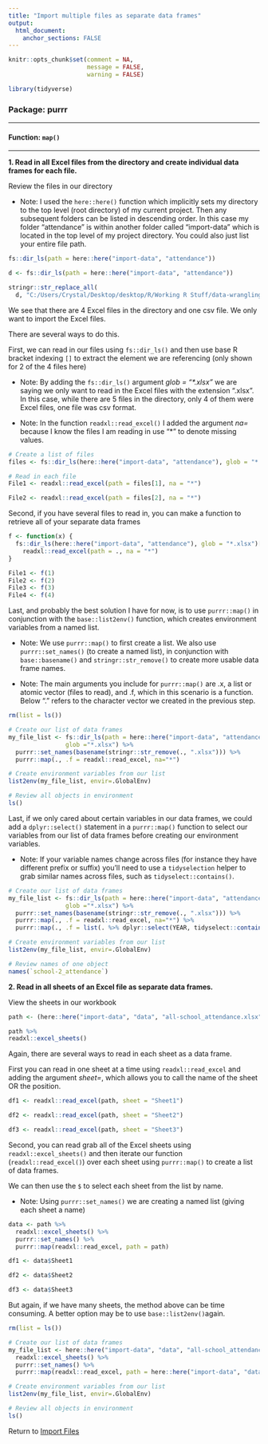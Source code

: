 ```yaml
---
title: "Import multiple files as separate data frames"
output: 
  html_document:
    anchor_sections: FALSE
---
```


```r
knitr::opts_chunk$set(comment = NA,
                      message = FALSE,
                      warning = FALSE)

library(tidyverse)

```


### Package: purrr

---

#### Function: `map()`

---

**1\. Read in all Excel files from the directory and create individual data frames for each file.**

Review the files in our directory

* Note: I used the `here::here()` function which implicitly sets my directory to the top level (root directory) of my current project. Then any subsequent folders can be listed in descending order. In this case my folder "attendance" is within another folder called "import-data" which is located in the top level of my project directory. You could also just list your entire file path.

```r

fs::dir_ls(path = here::here("import-data", "attendance"))

```

```r

d <- fs::dir_ls(path = here::here("import-data", "attendance"))

stringr::str_replace_all(
  d, "C:/Users/Crystal/Desktop/desktop/R/Working R Stuff/data-wrangling-functions/", "C:/Users/Me/project/") 

```

We see that there are 4 Excel files in the directory and one csv file. We only want to import the Excel files.

There are several ways to do this. 

First, we can read in our files using `fs::dir_ls()` and then use base R bracket indexing `[]` to extract the element we are referencing (only shown for 2 of the 4 files here)

* Note: By adding the `fs::dir_ls()` argument *glob = "\*.xlsx"* we are saying we only want to read in the Excel files with the extension “.xlsx”. In this case, while there are 5 files in the directory, only 4 of them were Excel files, one file was csv format.

* Note: In the function `readxl::read_excel()` I added the argument *na=* because I know the files I am reading in use “*” to denote missing values.

```r

# Create a list of files
files <- fs::dir_ls(here::here("import-data", "attendance"), glob = "*.xlsx")

# Read in each file
File1 <- readxl::read_excel(path = files[1], na = "*")

File2 <- readxl::read_excel(path = files[2], na = "*")

```

Second, if you have several files to read in, you can make a function to retrieve all of your separate data frames

```r

f <- function(x) {
  fs::dir_ls(here::here("import-data", "attendance"), glob = "*.xlsx")[x] %>%
    readxl::read_excel(path = ., na = "*")
}

File1 <- f(1)
File2 <- f(2)
File3 <- f(3)
File4 <- f(4)

```

Last, and probably the best solution I have for now, is to use `purrr::map()` in conjunction with the `base::list2env()` function, which creates environment variables from a named list.

* Note: We use `purrr::map()` to first create a list. We also use `purrr::set_names()` (to create a named list), in conjunction with `base::basename()` and `stringr::str_remove()` to create more usable data frame names.

* Note: The main arguments you include for `purrr::map()` are .x, a list or atomic vector (files to read), and .f, which in this scenario is a function. Below “.” refers to the character vector we created in the previous step. 

```r

rm(list = ls())

```


```r

# Create our list of data frames
my_file_list <- fs::dir_ls(path = here::here("import-data", "attendance"), 
                glob ="*.xlsx") %>%
  purrr::set_names(basename(stringr::str_remove(., ".xlsx"))) %>%
  purrr::map(., .f = readxl::read_excel, na="*")

# Create environment variables from our list
list2env(my_file_list, envir=.GlobalEnv)

# Review all objects in environment
ls()

```

Last, if we only cared about certain variables in our data frames, we could add a `dplyr::select()` statement in a `purrr::map()` function to select our variables from our list of data frames before creating our environment variables.

* Note: If your variable names change across files (for instance they have different prefix or suffix) you'll need to use a `tidyselection` helper to grab similar names across files, such as `tidyselect::contains()`.

```r

# Create our list of data frames
my_file_list <- fs::dir_ls(path = here::here("import-data", "attendance"), 
                glob ="*.xlsx") %>%
  purrr::set_names(basename(stringr::str_remove(., ".xlsx"))) %>%
  purrr::map(., .f = readxl::read_excel, na="*") %>%
  purrr::map(., .f = list(. %>% dplyr::select(YEAR, tidyselect::contains("TOTAL"))))

# Create environment variables from our list
list2env(my_file_list, envir=.GlobalEnv)

# Review names of one object
names(`school-2_attendance`)

```


**2\. Read in all sheets of an Excel file as separate data frames.**

View the sheets in our workbook

```r

path <- (here::here("import-data", "data", "all-school_attendance.xlsx"))

path %>% 
readxl::excel_sheets()

```

Again, there are several ways to read in each sheet as a data frame. 

First you can read in one sheet at a time using `readxl::read_excel` and adding the argument *sheet=*, which allows you to call the name of the sheet OR the position.

```r

df1 <- readxl::read_excel(path, sheet = "Sheet1")

df2 <- readxl::read_excel(path, sheet = "Sheet2")

df3 <- readxl::read_excel(path, sheet = "Sheet3")

```

Second, you can read grab all of the Excel sheets using `readxl::excel_sheets()` and then iterate our function (`readxl::read_excel()`) over each sheet using `purrr::map()` to create a list of data frames.

We can then use the `$` to select each sheet from the list by name.

* Note: Using `purrr::set_names()` we are creating a named list (giving each sheet a name)

```r

data <- path %>% 
  readxl::excel_sheets() %>% 
  purrr::set_names() %>% 
  purrr::map(readxl::read_excel, path = path)

df1 <- data$Sheet1

df2 <- data$Sheet2

df3 <- data$Sheet3

```

But again, if we have many sheets, the method above can be time consuming. A better option may be to use `base::list2env()`again.

```r

rm(list = ls())

```

```r

# Create our list of data frames
my_file_list <- here::here("import-data", "data", "all-school_attendance.xlsx") %>% 
  readxl::excel_sheets() %>% 
  purrr::set_names() %>% 
  purrr::map(readxl::read_excel, path = here::here("import-data", "data", "all-school_attendance.xlsx"))

# Create environment variables from our list
list2env(my_file_list, envir=.GlobalEnv)

# Review all objects in environment
ls()

```


Return to [Import Files](https://github.com/Cghlewis/data-wrangling-functions/wiki/Import Files)